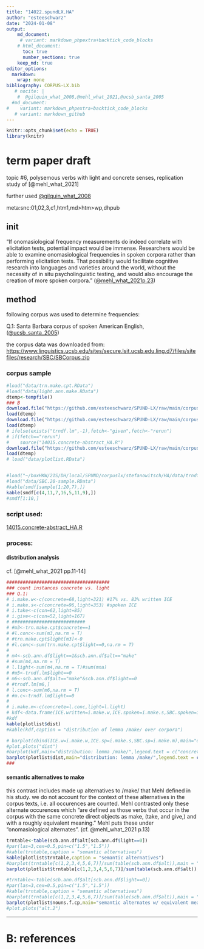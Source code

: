 ```yaml
---
title: "14022.spundLX.HA"
author: "esteeschwarz"
date: "2024-01-08"
output:
    md_document:
     # variant: markdown_phpextra+backtick_code_blocks
    # html_document:
      toc: true
      number_sections: true
    keep_md: true
editor_options:
  markdown:
    wrap: none
bibliography: CORPUS-LX.bib
   # nocite: |
    #  @gilquin_what_2008,@mehl_what_2021,@ucsb_santa_2005
  #md_document:
#    variant: markdown_phpextra+backtick_code_blocks
   # variant: markdown_github
---
```


```r
knitr::opts_chunk$set(echo = TRUE)
library(knitr)
```

# term paper draft

topic #6, polysemous verbs with light and concrete senses, replication study of
[@mehl_what_2021]

further used
[@gilquin_what_2008](https://dial.uclouvain.be/pr/boreal/object/boreal:75833)

meta:snc:01,02,3,c1,htm1,md>htm>wp,dhpub

## init

"If onomasiological frequency measurements do indeed correlate with elicitation
tests, potential impact would be immense. Researchers would be able to examine
onomasiological frequencies in spoken corpora rather than performing
elicitation tests. That possibility would facilitate cognitive research into
languages and varieties around the world, without the necessity of in situ
psycholinguistic testing, and would also encourage the creation of more spoken
corpora." ([@mehl_what_2021](https://doi.org/10.1515/cllt-2017-0039)[
p.23](https://doi.org/10.1515/cllt-2017-0039))

## method

following corpus was used to determine frequencies:

Q.1: Santa Barbara corpus of spoken American English,
([@ucsb_santa_2005](https://www.linguistics.ucsb.edu/research/santa-barbara-corpus))

the corpus data was downloaded from:
<https://www.linguistics.ucsb.edu/sites/secure.lsit.ucsb.edu.ling.d7/files/sitefiles/research/SBC/SBCorpus.zip>

### corpus sample

```r
#load("data/trn.make.cpt.RData")
#load("data/light.ann.make.RData")
dtemp<-tempfile()
### B
download.file("https://github.com/esteeschwarz/SPUND-LX/raw/main/corpusLX/14015-HA/data/SBC.ann.df.RData",dtemp)
load(dtemp)
download.file("https://github.com/esteeschwarz/SPUND-LX/raw/main/corpusLX/14015-HA/data/SBC.20-sample.RData",dtemp)
load(dtemp)
# ifelse(exists("trndf.lm",-1),fetch<-"given",fetch<-"rerun")
# if(fetch=="rerun")
#    source("14015.concrete-abstract_HA.R")
download.file("https://github.com/esteeschwarz/SPUND-LX/raw/main/corpusLX/14015-HA/data/plotlist.RData",dtemp)
load(dtemp)
# load("data/plotlist.RData")


#load("~/boxHKW/21S/DH/local/SPUND/corpuslx/stefanowitsch/HA/data/trndf.lm.cpt.RData")
#load("data/SBC.20-sample.RData")
#kable(smdf[sample(1:20,7),])
kable(smdf[c(4,11,7,16,5,11,9),])
#smdf[1:10,]
```

### script used:

[14015.concrete-abstract_HA.R](https://github.com/esteeschwarz/SPUND-LX/blob/main/corpusLX/14015-HA/14015.concrete-abstract_HA.R)

### process:

#### distribution analysis

cf. [@mehl_what_2021 pp.11-14]

```r
######################################
### count instances concrete vs. light
### Q.1:
# i.make.w<-c(concrete=68,light=321) #17% vs. 83% written ICE
# i.make.s<-c(concrete=96,light=353) #spoken ICE
# i.take<-c(con=62,light=85)
# i.give<-c(con=52,light=167)
# ###########################
# #m3<-trn.make.cpt$concrete==1
# #l.conc<-sum(m3,na.rm = T)
# #trn.make.cpt$light[m3]<-0
# #l.conc<-sum(trn.make.cpt$light==0,na.rm = T)
#
# m4<-scb.ann.df$light==1&scb.ann.df$alt=="make"
# #sum(m4,na.rm = T)
# l.light<-sum(m4,na.rm = T)#sum(mna)
# #m5<-trndf.lm$light==0
# m6<-scb.ann.df$alt=="make"&scb.ann.df$light==0
# #trndf.lm[m6,]
# l.conc<-sum(m6,na.rm = T)
# #m.c<-trndf.lm$light==0
#
# i.make.m<-c(concrete=l.conc,light=l.light)
# kdf<-data.frame(ICE.written=i.make.w,ICE.spoken=i.make.s,SBC.spoken=i.make.m)
#kdf
kable(plotlist$dist)
#kable(kdf,caption = "distribution of lemma /make/ over corpora")
```

```r
# barplot(cbind(ICE.w=i.make.w,ICE.sp=i.make.s,SBC.sp=i.make.m),main="distribution: lemma /make/",legend.text = c("concrete use","light use"))
#plot.plots("dist")
#barplot(kdf,main="distribution: lemma /make/",legend.text = c("concrete use","light use"))
barplot(plotlist$dist,main="distribution: lemma /make/",legend.text = c("concrete use","light use"))
###
```

#### semantic alternatives to make

this contrast includes made up alternatives to /make/ that Mehl defined in his
study. we do not account for the context of these alternatives in the corpus
texts, i.e. all occurences are counted. Mehl contrasted only these alternate
occurences which "are defined as those verbs that occur in the corpus with the
same concrete direct objects as make, (take, and give,) and with a roughly
equivalent meaning." Mehl puts these under "onomasiological alternates". (cf.
@mehl_what_2021 p.13)

```r
trntable<-table(scb.ann.df$alt[scb.ann.df$light==0])
#par(las=3,cex=0.5,pin=c("1.5","1.5"))
#kable(trntable,caption = "semantic alternatives")
kable(plotlist$trntable,caption = "semantic alternatives")
#barplot(trntable[c(1,2,3,4,5,6,7)]/sum(table(scb.ann.df$alt)),main = "SBC concrete /make/ vs. alternate",ylab = "% in corpus")
barplot(plotlist$trntable[c(1,2,3,4,5,6,7)]/sum(table(scb.ann.df$alt)),main = "SBC concrete /make/ vs. alternate",ylab = "% in corpus")
```

```r
#trntable<-table(scb.ann.df$alt[scb.ann.df$light==0])
#par(las=3,cex=0.5,pin=c("1.5","1.5"))
#kable(trntable,caption = "semantic alternatives")
#barplot(trntable[c(1,2,3,4,5,6,7)]/sum(table(scb.ann.df$alt)),main = "SBC concrete /make/ vs. alternate",ylab = "% in corpus")
barplot(plotlist$nouns.f.cp,main="semantic alternates w/ equivalent meaning",ylab = "% in corpus")
#plot.plots("alt.2")
```

------------------------------------------------------------------------

# B: references

